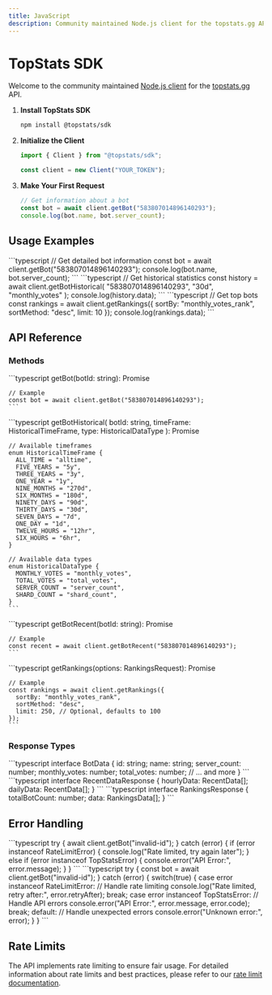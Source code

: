 ```yaml
---
title: JavaScript
description: Community maintained Node.js client for the topstats.gg API.
---
```



# TopStats SDK

Welcome to the community maintained [Node.js client](https://www.npmjs.com/package/topstats) for the [topstats.gg](https://topstats.gg) API.

<Steps>

1. **Install TopStats SDK**

   ```sh
   npm install @topstats/sdk
   ```

2. **Initialize the Client**

   ```typescript
   import { Client } from "@topstats/sdk";
   
   const client = new Client("YOUR_TOKEN");
   ```

3. **Make Your First Request**

   ```typescript
   // Get information about a bot
   const bot = await client.getBot("583807014896140293");
   console.log(bot.name, bot.server_count);
   ```

</Steps>

## Usage Examples

<Tabs>
  <TabItem label="Bot Info">
    ```typescript
    // Get detailed bot information
    const bot = await client.getBot("583807014896140293");
    console.log(bot.name, bot.server_count);
    ```
  </TabItem>
  <TabItem label="Historical Data">
    ```typescript
    // Get historical statistics
    const history = await client.getBotHistorical(
      "583807014896140293",
      "30d",
      "monthly_votes"
    );
    console.log(history.data);
    ```
  </TabItem>
  <TabItem label="Rankings">
    ```typescript
    // Get top bots
    const rankings = await client.getRankings({
      sortBy: "monthly_votes_rank",
      sortMethod: "desc",
      limit: 10
    });
    console.log(rankings.data);
    ```
  </TabItem>
</Tabs>

## API Reference

### Methods

<Tabs>
  <TabItem label="getBot">
    ```typescript
    getBot(botId: string): Promise<BotData>
    
    // Example
    const bot = await client.getBot("583807014896140293");
    ```
  </TabItem>
  <TabItem label="getBotHistorical">
    ```typescript
    getBotHistorical(
      botId: string, 
      timeFrame: HistoricalTimeFrame, 
      type: HistoricalDataType
    ): Promise<HistoricalDataResponse>

    // Available timeframes
    enum HistoricalTimeFrame {
      ALL_TIME = "alltime",
      FIVE_YEARS = "5y",
      THREE_YEARS = "3y",
      ONE_YEAR = "1y",
      NINE_MONTHS = "270d",
      SIX_MONTHS = "180d",
      NINETY_DAYS = "90d",
      THIRTY_DAYS = "30d",
      SEVEN_DAYS = "7d",
      ONE_DAY = "1d",
      TWELVE_HOURS = "12hr",
      SIX_HOURS = "6hr",
    }

    // Available data types 
    enum HistoricalDataType {
      MONTHLY_VOTES = "monthly_votes",
      TOTAL_VOTES = "total_votes",
      SERVER_COUNT = "server_count",
      SHARD_COUNT = "shard_count",
    }
    ```
  </TabItem>
  <TabItem label="getBotRecent">
    ```typescript
    getBotRecent(botId: string): Promise<RecentDataResponse>
    
    // Example
    const recent = await client.getBotRecent("583807014896140293");
    ```
  </TabItem>
  <TabItem label="getRankings">
    ```typescript
    getRankings(options: RankingsRequest): Promise<RankingsResponse>
    
    // Example
    const rankings = await client.getRankings({
      sortBy: "monthly_votes_rank",
      sortMethod: "desc",
      limit: 250, // Optional, defaults to 100
    });
    ```
  </TabItem>
</Tabs>

### Response Types

<Tabs>
  <TabItem label="BotData">
    ```typescript
    interface BotData {
      id: string;
      name: string;
      server_count: number;
      monthly_votes: number;
      total_votes: number;
      // ... and more
    }
    ```
  </TabItem>
  <TabItem label="RecentDataResponse">
    ```typescript
    interface RecentDataResponse {
      hourlyData: RecentData[];
      dailyData: RecentData[];
    }
    ```
  </TabItem>
  <TabItem label="RankingsResponse">
    ```typescript
    interface RankingsResponse {
      totalBotCount: number;
      data: RankingsData[];
    }
    ```
  </TabItem>
</Tabs>

## Error Handling

<Tabs>
  <TabItem label="Basic">
    ```typescript
    try {
      await client.getBot("invalid-id");
    } catch (error) {
      if (error instanceof RateLimitError) {
        console.log("Rate limited, try again later");
      } else if (error instanceof TopStatsError) {
        console.error("API Error:", error.message);
      }
    }
    ```
  </TabItem>
  <TabItem label="Advanced">
    ```typescript
    try {
      const bot = await client.getBot("invalid-id");
    } catch (error) {
      switch(true) {
        case error instanceof RateLimitError:
          // Handle rate limiting
          console.log("Rate limited, retry after:", error.retryAfter);
          break;
        case error instanceof TopStatsError:
          // Handle API errors
          console.error("API Error:", error.message, error.code);
          break;
        default:
          // Handle unexpected errors
          console.error("Unknown error:", error);
      }
    }
    ```
  </TabItem>
</Tabs>

## Rate Limits

The API implements rate limiting to ensure fair usage. For detailed information about rate limits and best practices, please refer to our [rate limit documentation](https://docs.topstats.gg/authentication/ratelimits/).
